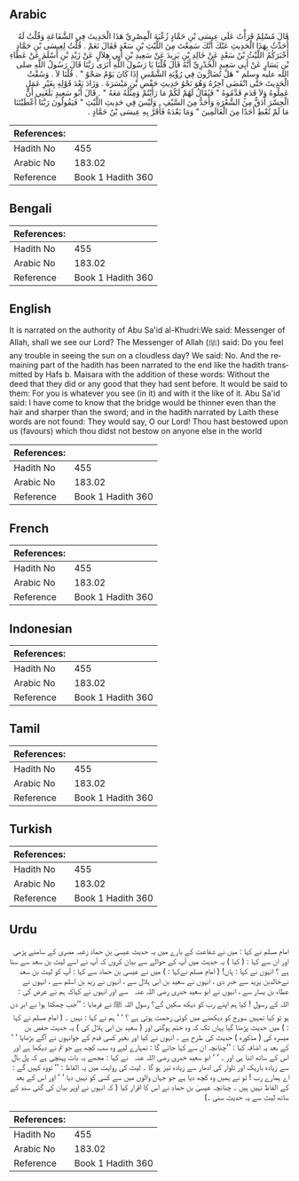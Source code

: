 ## Arabic


<div dir="rtl" lang="ar" style={{fontSize:'larger',backgroundColor:'#f8f9fa',padding:20}}>
قَالَ مُسْلِمٌ قَرَأْتُ عَلَى عِيسَى بْنِ حَمَّادٍ زُغْبَةَ الْمِصْرِيِّ هَذَا الْحَدِيثَ فِي الشَّفَاعَةِ وَقُلْتُ لَهُ أُحَدِّثُ بِهَذَا الْحَدِيثِ عَنْكَ أَنَّكَ سَمِعْتَ مِنَ اللَّيْثِ بْنِ سَعْدٍ فَقَالَ نَعَمْ ‏.‏ قُلْتُ لِعِيسَى بْنِ حَمَّادٍ أَخْبَرَكُمُ اللَّيْثُ بْنُ سَعْدٍ عَنْ خَالِدِ بْنِ يَزِيدَ عَنْ سَعِيدِ بْنِ أَبِي هِلاَلٍ عَنْ زَيْدِ بْنِ أَسْلَمَ عَنْ عَطَاءِ بْنِ يَسَارٍ عَنْ أَبِي سَعِيدٍ الْخُدْرِيِّ أَنَّهُ قَالَ قُلْنَا يَا رَسُولَ اللَّهِ أَنَرَى رَبَّنَا قَالَ رَسُولُ اللَّهِ صلى الله عليه وسلم ‏"‏ هَلْ تُضَارُّونَ فِي رُؤْيَةِ الشَّمْسِ إِذَا كَانَ يَوْمٌ صَحْوٌ ‏"‏ ‏.‏ قُلْنَا لاَ ‏.‏ وَسُقْتُ الْحَدِيثَ حَتَّى انْقَضَى آخِرُهُ وَهُوَ نَحْوُ حَدِيثِ حَفْصِ بْنِ مَيْسَرَةَ ‏.‏ وَزَادَ بَعْدَ قَوْلِهِ بِغَيْرِ عَمَلٍ عَمِلُوهُ وَلاَ قَدَمٍ قَدَّمُوهُ ‏"‏ فَيُقَالُ لَهُمْ لَكُمْ مَا رَأَيْتُمْ وَمِثْلُهُ مَعَهُ ‏"‏ ‏.‏ قَالَ أَبُو سَعِيدٍ بَلَغَنِي أَنَّ الْجِسْرَ أَدَقُّ مِنَ الشَّعْرَةِ وَأَحَدُّ مِنَ السَّيْفِ ‏.‏ وَلَيْسَ فِي حَدِيثِ اللَّيْثِ ‏"‏ فَيَقُولُونَ رَبَّنَا أَعْطَيْتَنَا مَا لَمْ تُعْطِ أَحَدًا مِنَ الْعَالَمِينَ ‏"‏ وَمَا بَعْدَهُ فَأَقَرَّ بِهِ عِيسَى بْنُ حَمَّادٍ ‏.‏
</div>
<div style={{backgroundColor:'#f8f9fa',padding:20, marginBottom: 10}}><table> <thead> <tr> <th>References:</th> <th></th> </tr> </thead> <tbody><tr><td>Hadith No</td><td>455</td></tr><tr><td>Arabic No</td><td>183.02</td></tr><tr><td>Reference</td><td>Book 1 Hadith 360</td></tr></tbody></table></div>

## Bengali


<div dir="ltr" lang="bn" style={{fontSize:'larger',backgroundColor:'#f8f9fa',padding:20}}>

</div>
<div style={{backgroundColor:'#f8f9fa',padding:20, marginBottom: 10}}><table> <thead> <tr> <th>References:</th> <th></th> </tr> </thead> <tbody><tr><td>Hadith No</td><td>455</td></tr><tr><td>Arabic No</td><td>183.02</td></tr><tr><td>Reference</td><td>Book 1 Hadith 360</td></tr></tbody></table></div>

## English


<div dir="ltr" lang="en" style={{fontSize:'larger',backgroundColor:'#f8f9fa',padding:20}}>
It is narrated on the authority of Abu Sa'id al-Khudri:We said: Messenger of Allah, shall we see our Lord? The Messenger of Allah (ﷺ) said: Do you feel any trouble in seeing the sun on a cloudless day? We said: No. And the remaining part of the hadith has been narrated to the end like the hadith transmitted by Hafs b. Maisara with the addition of these words: Without the deed that they did or any good that they had sent before. It would be said to them: For you is whatever you see (in it) and with it the like of it. Abu Sa'id said: I have come to know that the bridge would be thinner even than the hair and sharper than the sword; and in the hadith narrated by Laith these words are not found: They would say, O our Lord! Thou hast bestowed upon us (favours) which thou didst not bestow on anyone else in the world
</div>
<div style={{backgroundColor:'#f8f9fa',padding:20, marginBottom: 10}}><table> <thead> <tr> <th>References:</th> <th></th> </tr> </thead> <tbody><tr><td>Hadith No</td><td>455</td></tr><tr><td>Arabic No</td><td>183.02</td></tr><tr><td>Reference</td><td>Book 1 Hadith 360</td></tr></tbody></table></div>

## French


<div dir="ltr" lang="fr" style={{fontSize:'larger',backgroundColor:'#f8f9fa',padding:20}}>

</div>
<div style={{backgroundColor:'#f8f9fa',padding:20, marginBottom: 10}}><table> <thead> <tr> <th>References:</th> <th></th> </tr> </thead> <tbody><tr><td>Hadith No</td><td>455</td></tr><tr><td>Arabic No</td><td>183.02</td></tr><tr><td>Reference</td><td>Book 1 Hadith 360</td></tr></tbody></table></div>

## Indonesian


<div dir="ltr" lang="id" style={{fontSize:'larger',backgroundColor:'#f8f9fa',padding:20}}>

</div>
<div style={{backgroundColor:'#f8f9fa',padding:20, marginBottom: 10}}><table> <thead> <tr> <th>References:</th> <th></th> </tr> </thead> <tbody><tr><td>Hadith No</td><td>455</td></tr><tr><td>Arabic No</td><td>183.02</td></tr><tr><td>Reference</td><td>Book 1 Hadith 360</td></tr></tbody></table></div>

## Tamil


<div dir="ltr" lang="ta" style={{fontSize:'larger',backgroundColor:'#f8f9fa',padding:20}}>

</div>
<div style={{backgroundColor:'#f8f9fa',padding:20, marginBottom: 10}}><table> <thead> <tr> <th>References:</th> <th></th> </tr> </thead> <tbody><tr><td>Hadith No</td><td>455</td></tr><tr><td>Arabic No</td><td>183.02</td></tr><tr><td>Reference</td><td>Book 1 Hadith 360</td></tr></tbody></table></div>

## Turkish


<div dir="ltr" lang="tr" style={{fontSize:'larger',backgroundColor:'#f8f9fa',padding:20}}>

</div>
<div style={{backgroundColor:'#f8f9fa',padding:20, marginBottom: 10}}><table> <thead> <tr> <th>References:</th> <th></th> </tr> </thead> <tbody><tr><td>Hadith No</td><td>455</td></tr><tr><td>Arabic No</td><td>183.02</td></tr><tr><td>Reference</td><td>Book 1 Hadith 360</td></tr></tbody></table></div>

## Urdu


<div dir="rtl" lang="ur" style={{fontSize:'larger',backgroundColor:'#f8f9fa',padding:20}}>
امام مسلم نے کہا : میں نے شفاعت کے بارے میں یہ حدیث عیسیٰ بن حماد زغبہ مصری کے سامنے پڑھی اور ان سے کہا : ( کیا ) یہ حدیث میں آپ کے حوالے سے بیان کروں کہ آپ نے اسے لیث بن سعد سے سنا ہے ؟ انہوں نے کہا : ہاں! ( امام مسلم نےکہا : ) میں نے عیسیٰ بن حماد سے کہا : آپ کو لیث بن سعد نےخالدبن یزید سے خبر دی ، انہوں نے سعید بن ابی ہلال سے ، انہوں نے زید بن اسلم سے ، انہوں نے عطاء بن یسار سے ، انہوں نے ابو سعید خدری ‌رضی ‌اللہ ‌عنہ ‌ ‌ سے اور انہوں نے کہاکہ ہم نے عرض کی : اللہ کے رسول ! کیا ہم اپنے رب کو دیکھ سکیں گے؟ رسول اللہ ﷺ نے فرمایا : ’’جب چمکتا ہوا بے ابر دن ہو تو کیا تمہیں سورج کو دیکھنے میں کوئی زحمت ہوتی ہے ؟ ‘ ‘ ہم نے کہا : نہیں ۔ ( امام مسلم نے کہا : ) میں حدیث پڑھتا گیا یہاں تک کہ وہ ختم ہوگئی اور ( سعید بن ابی ہلال کی ) یہ حدیث حفص بن میسرہ کی ( مذکورہ ) حدیث کی طرح ہے ۔ انہوں نے کیا اور بغیر کسی قدم کے جوانہوں نے آگے بڑھایا ‘ ‘ کے بعد یہ اضافہ کیا : ’’چنانچہ ان سے کہا جائے گا : تمہارے لیے وہ سب کچھ ہے جو تم نے دیکھا ہے اور اس کے ساتھ اتنا ہی اور ۔ ‘ ‘ ابو سعید خدری ‌رضی ‌اللہ ‌عنہ ‌ ‌ نے کہا : مجھے یہ بات پہنچی ہے کہ پل بال سے زیادہ باریک اور تلوار کی ادھار سے زیادہ تیز ہو گا ۔ لیث کی روایت میں یہ الفاظ : ’’ تووہ کہیں گے : اے ہمارے رب ! تو نے ہمیں وہ کچھ دیا ہے جو جہان والوں میں سے کسی کو نہیں دیا ‘ ‘ اور اس کے بعد کے الفاظ نہیں ہیں ۔ چنانچہ عیسیٰ بن حماد نے اس کا اقرار کیا ( کہ انہوں نے اوپر بیان کی گئی سند کے ساتھ لیث سے یہ حدیث سنی ۔)
</div>
<div style={{backgroundColor:'#f8f9fa',padding:20, marginBottom: 10}}><table> <thead> <tr> <th>References:</th> <th></th> </tr> </thead> <tbody><tr><td>Hadith No</td><td>455</td></tr><tr><td>Arabic No</td><td>183.02</td></tr><tr><td>Reference</td><td>Book 1 Hadith 360</td></tr></tbody></table></div>